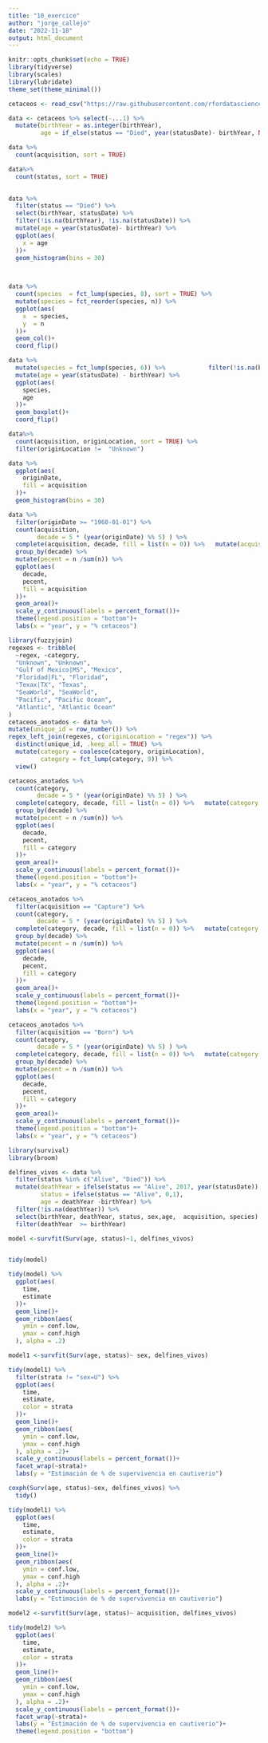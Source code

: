 ```yaml
---
title: "10_exercice"
author: "jorge_callejo"
date: "2022-11-18"
output: html_document
---
```


```r
knitr::opts_chunk$set(echo = TRUE)
library(tidyverse)
library(scales)
library(lubridate)
theme_set(theme_minimal())

```

```r
cetaceos <- read_csv("https://raw.githubusercontent.com/rfordatascience/tidytuesday/master/data/2018/2018-12-18/allCetaceanData.csv")

data <- cetaceos %>% select(-...1) %>% 
  mutate(birthYear = as.integer(birthYear),
         age = if_else(status == "Died", year(statusDate)- birthYear, NA_real_))

```



```r
data %>% 
  count(acquisition, sort = TRUE)
```
```r
data%>%
  count(status, sort = TRUE)
  
```

```r
data %>% 
  filter(status == "Died") %>% 
  select(birthYear, statusDate) %>% 
  filter(!is.na(birthYear), !is.na(statusDate)) %>% 
  mutate(age = year(statusDate)- birthYear) %>% 
  ggplot(aes(
    x = age
  ))+
  geom_histogram(bins = 30)

  
```
```r
data %>% 
  count(species  = fct_lump(species, 8), sort = TRUE) %>% 
  mutate(species = fct_reorder(species, n)) %>% 
  ggplot(aes(
    x  = species,
    y  = n
  ))+
  geom_col()+
  coord_flip()
```
```r
data %>% 
  mutate(species = fct_lump(species, 6)) %>%            filter(!is.na(birthYear), !is.na(statusDate)) %>% 
  mutate(age = year(statusDate) - birthYear) %>% 
  ggplot(aes(
    species, 
    age
  ))+
  geom_boxplot()+
  coord_flip()
```
```r
data%>%
  count(acquisition, originLocation, sort = TRUE) %>% 
  filter(originLocation !=  "Unknown")
```

```r
data %>% 
  ggplot(aes(
    originDate,
    fill = acquisition
  ))+
  geom_histogram(bins = 30)
```

```r
data %>% 
  filter(originDate >= "1960-01-01") %>% 
  count(acquisition,
        decade = 5 * (year(originDate) %% 5) ) %>% 
  complete(acquisition, decade, fill = list(n = 0)) %>%   mutate(acquisition = fct_reorder(acquisition, n, sum)) %>% 
  group_by(decade) %>% 
  mutate(pecent = n /sum(n)) %>% 
  ggplot(aes(
    decade,
    pecent,
    fill = acquisition
  ))+
  geom_area()+
  scale_y_continuous(labels = percent_format())+
  theme(legend.position = "bottom")+
  labs(x = "year", y = "% cetaceos")

```

```r
library(fuzzyjoin)
regexes <- tribble(
  ~regex, ~category,
  "Unknown", "Unknown",
  "Gulf of Mexico|MS", "Mexico",
  "Floridad|FL", "Floridad",
  "Texax|TX", "Texas",
  "SeaWorld", "SeaWorld",
  "Pacific", "Pacific Ocean",
  "Atlantic", "Atlantic Ocean"
)
cetaceos_anotados <- data %>% 
mutate(unique_id = row_number()) %>%
regex_left_join(regexes, c(originLocation = "regex")) %>% 
  distinct(unique_id, .keep_all = TRUE) %>% 
  mutate(category = coalesce(category, originLocation),
         category = fct_lump(category, 9)) %>% 
  view()
```

```r
cetaceos_anotados %>% 
  count(category,
        decade = 5 * (year(originDate) %% 5) ) %>% 
  complete(category, decade, fill = list(n = 0)) %>%   mutate(category = fct_reorder(category, n, sum)) %>% 
  group_by(decade) %>% 
  mutate(pecent = n /sum(n)) %>% 
  ggplot(aes(
    decade,
    pecent,
    fill = category
  ))+
  geom_area()+
  scale_y_continuous(labels = percent_format())+
  theme(legend.position = "bottom")+
  labs(x = "year", y = "% cetaceos")
```



```r
cetaceos_anotados %>% 
  filter(acquisition == "Capture") %>% 
  count(category,
        decade = 5 * (year(originDate) %% 5) ) %>% 
  complete(category, decade, fill = list(n = 0)) %>%   mutate(category = fct_reorder(category, n, sum)) %>% 
  group_by(decade) %>% 
  mutate(pecent = n /sum(n)) %>% 
  ggplot(aes(
    decade,
    pecent,
    fill = category
  ))+
  geom_area()+
  scale_y_continuous(labels = percent_format())+
  theme(legend.position = "bottom")+
  labs(x = "year", y = "% cetaceos")
```

```r
cetaceos_anotados %>% 
  filter(acquisition == "Born") %>% 
  count(category,
        decade = 5 * (year(originDate) %% 5) ) %>% 
  complete(category, decade, fill = list(n = 0)) %>%   mutate(category = fct_reorder(category, n, sum)) %>% 
  group_by(decade) %>% 
  mutate(pecent = n /sum(n)) %>% 
  ggplot(aes(
    decade,
    pecent,
    fill = category
  ))+
  geom_area()+
  scale_y_continuous(labels = percent_format())+
  theme(legend.position = "bottom")+
  labs(x = "year", y = "% cetaceos")
```


```r
library(survival)
library(broom)

delfines_vivos <- data %>% 
  filter(status %in% c("Alive", "Died")) %>% 
  mutate(deathYear = ifelse(status == "Alive", 2017, year(statusDate)),
         status = ifelse(status == "Alive", 0,1),
         age = deathYear -birthYear) %>% 
  filter(!is.na(deathYear)) %>% 
  select(birthYear, deathYear, status, sex,age,  acquisition, species) %>% 
  filter(deathYear  >= birthYear)

model <-survfit(Surv(age, status)~1, delfines_vivos)


tidy(model)

tidy(model) %>% 
  ggplot(aes(
    time,
    estimate
  ))+
  geom_line()+
  geom_ribbon(aes(
    ymin = conf.low,
    ymax = conf.high
  ), alpha = .2)


```

```r
model1 <-survfit(Surv(age, status)~ sex, delfines_vivos)

tidy(model1) %>% 
  filter(strata != "sex=U") %>% 
  ggplot(aes(
    time,
    estimate,
    color = strata
  ))+
  geom_line()+
  geom_ribbon(aes(
    ymin = conf.low,
    ymax = conf.high
  ), alpha = .2)+
  scale_y_continuous(labels = percent_format())+
  facet_wrap(~strata)+
  labs(y = "Estimación de % de supervivencia en cautiverio")
```

```r
coxph(Surv(age, status)~sex, delfines_vivos) %>% 
  tidy()
```

```r
tidy(model1) %>% 
  ggplot(aes(
    time,
    estimate,
    color = strata
  ))+
  geom_line()+
  geom_ribbon(aes(
    ymin = conf.low,
    ymax = conf.high
  ), alpha = .2)+
  scale_y_continuous(labels = percent_format())+
  labs(y = "Estimación de % de supervivencia en cautiverio")
```
```r
model2 <-survfit(Surv(age, status)~ acquisition, delfines_vivos)

tidy(model2) %>% 
  ggplot(aes(
    time,
    estimate,
    color = strata
  ))+
  geom_line()+
  geom_ribbon(aes(
    ymin = conf.low,
    ymax = conf.high
  ), alpha = .2)+
  scale_y_continuous(labels = percent_format())+
  facet_wrap(~strata)+
  labs(y = "Estimación de % de supervivencia en cautiverio")+
  theme(legend.position = "bottom")
```

